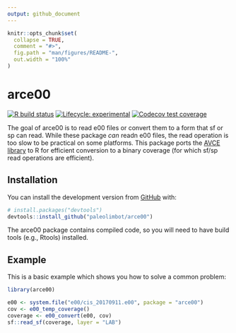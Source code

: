 ```yaml
---
output: github_document
---
```


<!-- README.md is generated from README.Rmd. Please edit that file -->

```r
knitr::opts_chunk$set(
  collapse = TRUE,
  comment = "#>",
  fig.path = "man/figures/README-",
  out.width = "100%"
)
```

# arce00

<!-- badges: start -->
[![R build status](https://github.com/paleolimbot/arce00/workflows/R-CMD-check/badge.svg)](https://github.com/paleolimbot/arce00/actions)
[![Lifecycle: experimental](https://img.shields.io/badge/lifecycle-experimental-orange.svg)](https://www.tidyverse.org/lifecycle/#experimental)
[![Codecov test coverage](https://codecov.io/gh/paleolimbot/arce00/branch/master/graph/badge.svg)](https://codecov.io/gh/paleolimbot/arce00?branch=master)
<!-- badges: end -->

The goal of arce00 is to read e00 files or convert them to a form that sf or sp can read. While these package *can* readn e00 files, the read operation is too slow to be practical on some platforms. This package ports the [AVCE library](http://avce00.maptools.org/avce00/avce00.html) to R for efficient conversion to a binary coverage (for which sf/sp read operations are efficient).

## Installation

You can install the development version from [GitHub](https://github.com/) with:

``` r
# install.packages("devtools")
devtools::install_github("paleolimbot/arce00")
```

The arce00 package contains compiled code, so you will need to have build tools (e.g., Rtools) installed.

## Example

This is a basic example which shows you how to solve a common problem:

```r
library(arce00)

e00 <- system.file("e00/cis_20170911.e00", package = "arce00")
cov <- e00_temp_coverage()
coverage <- e00_convert(e00, cov)
sf::read_sf(coverage, layer = "LAB")
```
